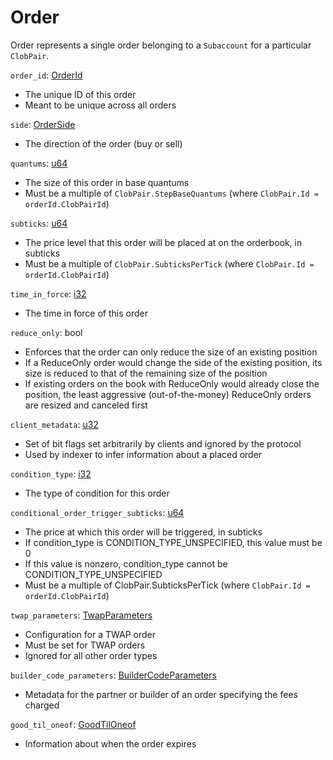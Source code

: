 
# Order

Order represents a single order belonging to a `Subaccount` for a particular `ClobPair`.

`order_id`: [OrderId] <Opt/>
- The unique ID of this order
- Meant to be unique across all orders

`side`: [OrderSide]
- The direction of the order (buy or sell)

`quantums`: [u64]
- The size of this order in base quantums
- Must be a multiple of `ClobPair.StepBaseQuantums` (where `ClobPair.Id = orderId.ClobPairId`)

`subticks`: [u64]
- The price level that this order will be placed at on the orderbook, in subticks
- Must be a multiple of `ClobPair.SubticksPerTick` (where `ClobPair.Id = orderId.ClobPairId`)

`time_in_force`: [i32]
- The time in force of this order

`reduce_only`: bool
- Enforces that the order can only reduce the size of an existing position
- If a ReduceOnly order would change the side of the existing position, its size is reduced to that of the remaining size of the position
- If existing orders on the book with ReduceOnly would already close the position, the least aggressive (out-of-the-money) ReduceOnly orders are resized and canceled first

`client_metadata`: [u32]
- Set of bit flags set arbitrarily by clients and ignored by the protocol
- Used by indexer to infer information about a placed order

`condition_type`: [i32]
- The type of condition for this order

`conditional_order_trigger_subticks`: [u64]
- The price at which this order will be triggered, in subticks
- If condition_type is CONDITION_TYPE_UNSPECIFIED, this value must be 0
- If this value is nonzero, condition_type cannot be CONDITION_TYPE_UNSPECIFIED
- Must be a multiple of ClobPair.SubticksPerTick (where `ClobPair.Id = orderId.ClobPairId`)

`twap_parameters`: [TwapParameters] <Opt/>
- Configuration for a TWAP order
- Must be set for TWAP orders
- Ignored for all other order types

`builder_code_parameters`: [BuilderCodeParameters] <Opt/>
- Metadata for the partner or builder of an order specifying the fees charged

`good_til_oneof`: [GoodTilOneof] <Opt/>
- Information about when the order expires

[OrderId]: /types/order_id
[OrderSide]: /types/order_side
[i32]: /types/i32
[u32]: /types/u32
[u64]: /types/u64
[GoodTilOneof]: /types/good_til_oneof
[TwapParameters]: /types/twap_parameters
[BuilderCodeParameters]: /types/builder_code_parameters